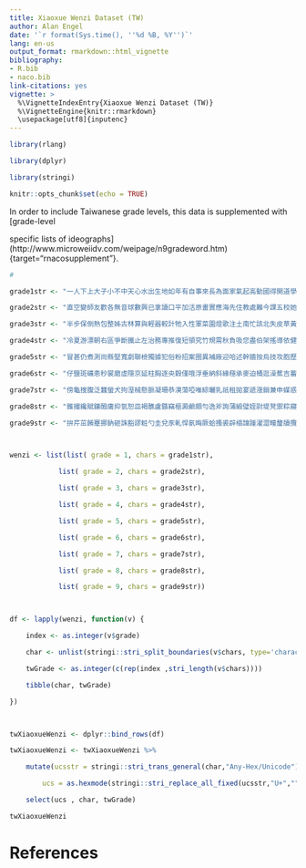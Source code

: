 ---
title: Xiaoxue Wenzi Dataset (TW)
author: Alan Engel
date: '`r format(Sys.time(), ''%d %B, %Y'')`'
lang: en-us
output_format: rmarkdown::html_vignette
bibliography:
- R.bib
- naco.bib
link-citations: yes
vignette: >
  %\VignetteIndexEntry{Xiaoxue Wenzi Dataset (TW)}
  %\VignetteEngine{knitr::rmarkdown}
  \usepackage[utf8]{inputenc}
---

```{r libraries, warning=FALSE, message=FALSE}
library(rlang)
library(dplyr)
library(stringi)
```

```{r knitr_setup, include=FALSE}
knitr::opts_chunk$set(echo = TRUE)
```

In order to include Taiwanese grade levels, this data is supplemented with [grade-level
specific lists of ideographs](http://www.microweiidv.com/weipage/n9gradeword.htm){target="rnacosupplement"}.


```{r xiaoxuewenzi}
#
grade1str <- "一人下上大子小不中天心水出生地如年有自事來長為面家氣起高動國得開道學以可用多好和所後是時著過說了去在沒到要能做常就樣個又他的這也很外同成作發會知對點看等想我候都最花那還麼你三分方日打老物書然二而定果前間當十叫因從現像種裡們意回些力公手西車明情頭見走東經話樂比把體兩快正才太吃真給第覺只每山白兒聲本美帶進位使之行法次弟寫跟色電字於表愛問錢邊聽再完幾但名身風月全放路別己相什早文合重理喜或工四被媽爸部"
grade2str <- "直空變師友歡各無音球數興已拿讀口平加活原畫實應海先住教處難今課五校她眼女望親少跑光衣服接清場新父向期許玩朋呢由星視讓主通運六形妹哥坐條安門馬機受飛病笑感節樹告記請件它買隻午怎內民其王考飯母習孩死神信紅魚亮立嗎世百房張結功非便晚並金木代業語元容將此連睡怕火河雨食關總更且指量目報滿故遠班類題答化度往八反交利紙強解管精九具害跳麗幫找號流片收夜界苦陽照遊希"
grade3str <- "半步保倒熱包整姊古林算與輕器較計牠入性軍菜園燈歌注土南忙該北失皮草黃近假唱排船試臺始共命隊黑送乾養久認思圖論觀卻雖社賽石特華傳任念士毛筆萬禮七級造青客香影助改穿息停傷演講醫越慢句建提言義葉戰鳥必喝趕吧升市品育屋求室轉除訴足院雲腳男奇英掉備景象綠緊辦錯識壞庭政稱婆細落圓者取裝決肉休刻易根離藥練角積千夫布春亂田周約終例響員線產示牛守何呼參溫選戲護忽剛準趣敢漸夠及式狗極奶設啊首料段酒深底尺省居板單消留隨哪令血油城費存怪急洗破勞痛農舞談舉謝塊敬鐘旁換歲賣靜臉詞官至阿餐街爺調切呀則哭科商集背座統達蟲忘持願驗誰拉味救童鄉順福環雙站討灣努睛"
grade4str <- "冷夏游漂朝右區爭斷鐵止左治務專推復短領究竹規需秋負吸您盡伯架搖導依健康境操燒爬沙差野腦雞永桌遇引狀製叔曾詩吵展簡府史格程圍床術似組項里德未米善群鼓團責增兵殺票察樓寶乘淨潔續係曲洋堂牙良店待茶彩勝鬧顧免吹困汽旅靠查江甲姓制眾惡般低紀替另耳司局防枝射散辛顏朵拍兄投齊懷充龍冰灰羊洞浪針敗富雄險幸缺速棒鮮價初列適抓置乎端瓜夢廣掃植質玉絲盤豆基頂固研族刀李貨貴嘴橋藏姑杯染煩晨某警貓弄志泥修彈糖臨驚冬危孝勇突追零賞擔昨巴迷陳聞衛抱堆涼陸優避幼捉慣肯支罵琴確密祖絕章標伸互台啦骨克須附營藍材蛋武拜珠暗輪壓序季革值烈閃掛減嚴煙退麻寒蓋壯娘益勤誠鞋偉惜搬績顯即裏戶滑忍陣窗勢莊孔素供印微資擊態楚鬼婦盛漢姐末胡若配議岸熟織泳屬舊財軟閒躲登髮派銀帝偷預層辭陰尊敵村瓶騎嚇孫虎封付袋途箱激繼彎肚懂兔雪翻池紛採鄰麵否奮醒剩"
grade5str <- "冒甚仍煮測尚縣堅寬劇聯檢獨據犯俗粉招案圈異補廠迎哈述幹牆按烏技攻胞歷肥模巧刺拔湯鼠榮鼻暴館卡抗束訓累超載旗恐祝碰餓含乙壁珍智舒暖隔獎衝擦鬆廳露液施際濟丟維況份竟佛鏡律尤蝶湖典源歸靈限波毒鬥弱揮鉛誤鋼蘇概讚粗介抽柔借摸豬輸繩欣猜碗稻忠斤伴妙噴戴陪踏聰沈職雜娃尾郵盒脾寄透圾酸蟻凡型皇效腿棵剪折厚套權慶亡尖君松怒脫飲塞貝奔泡挑逃淡創悲掌厭憂撞默擺佩畢既髒愉顆倍致島窮恨捕喊郊羅玻偏棉鈴頓廢璃槍吐汗帽筒豐勸飄享抬捨椅籃輛餘錄洲罪藝移硬率疑遺繁構燃螞私均齒範偶爾揚森轎桃蘭探符威殘羽損釣距降雅禍災淚猛滅飽滴貌箭舅篇獻蜜仁仙溜聖刷姿棄甜貼播潮遲粒奏沖欺廚擠紹勵頁蝴宗證曆婚釋哇築幻斯徒填縮橫丈污徑普獲遍糕昏亞愈輝碎爽莫訪殼廟輩侵宮腰繞敲暑慰卷耕梯餅鎮晴垃丁孤甘秀宜倫惠週溝擇鴨貢跌搶懶疼恩耐憐潑乖編振秦薄階塗略禁墨妻觸儀插溪沿混聚抵阻縫番汁邦胖核港批股疾副幕銅鍋坡遭牽宣炸握劉濕扇鹿博晶搭獵姨幅膀牌雷吳夾奉拖訂臭隆寧漆蓮賴慕辨匆描摘憶賺州朗燭咬捐筋慧"
grade6str <- "仔鹽斑礦患秒裳磨虛隱京延柱胸逐央穀僅哦浮垂納斜緣穩承麥迫桶逛澡蕉吉蓄評獸眠怨慮罩仰臣盆閉糊爛仗促疲詳儲鵝恢膽谷苗蜂窩埋笨割漫賢簿傲嘗咪巨扶炎滾駕籠扮勉拾悟渴騙驕牲踢譬佳慈祥飾颱祭慨謀彼碼執複憑歪梅稍蒸孟菌喪屈旋淺秩索尋監獅噹瓦席井判唐臂宋挖融闊協匪占貧寸川庫震叢灌猴肩愁蒼糧蠟弓純衡蛙頑儘網呆冠悶棋醉寂淘慌躺腸狂芳啟蛇楊津敏淋傘誇瘦擁穫遵夕吞漁撲諒謂氧溶括妳干劃喻委跡烤喔策舍韓毫撿尼黨歐佈罷膚紫塵覆緒豪籍壘荒膠芽袖幣魯眉奪厲疊劑岩映郎航捲稀慘腐撥濃譽串巷翅罰汪澆培嫁障枯釘嘉魔鑽聊熊蝦閱曉臟伍悄狼采胃喉淹雀矮爆罐悔拳拼燙灘款駐蔣暫徵裂猶叩蒙紋耀版稅額系貫遷縱域殖藉踐授攝恥牧炮燕塑擴仿億伏舌斗旦戒赤柳泉紗壽鳴摩緩騰巾兇侯哲傑賀哀胎爐竿擋競泄肌幽挺荷療艱齡恰羞貪陶梨鍵宇寺扯牢抖倦渡遙鄭駛轟趁羨摔筷嘻翁霧茫惱磁謙挾側陷氏殊呈諸冊欲腔舟砲梁裁惰宿疏劍雕螺辯乏拒循憤擾繪蘿鷹叮炒虹扣愚稿佔抹柴嫩趙鴉虧贈睜賓褲扁控笛滋購嫂寞坦症敘桿匹悅瘋欄躍划窄脆嬰仇柏暢糾鞭狠喚糟蚊蟹踩焦綿伙侍咕畏挨堪碌翠鍊灑稚犧黴丹嬌娛綁諾亦韻衰刑售傾盲乃辱毀繫迅俄帳託盜欠崇紮肅鳳卵桂違尿役皆痕譜耶脖螂乞昆朱塔漏遮慎黏謹邀勁廉魂准悠戚歇僕徹誕櫃簽覽砍瞧咐瑰托巡洪撒伐后宏姆恆耍倉屑壺湧惹迪倆鈔肝泰奧爪添愧塘譯坑峰抄販矩捧喘闖劣"
grade7str <- "傍龜搜腹泛蠶螢犬拘溼械懸脈凝珊恭漠蕩啞唯綜曬乳祇租拋宴遞漲銷兼申媒惑棍葬墳礙贊襲芬援逼肺嫌懼奴袍狹遣蔬曹盼摺餵刊扭杜漿薪鎖召臥悉絡誌撫樸橘杆玲寓唉榨皂燥娥嘩謎砂鋒磚勾呵昌昂昇妨郭翔歉芒徐浴廊盪矛盾蹟囊譏莖鋪晉祕鋸畜督蹴旨醜纏碳晒肢艇銳蔔披晃墓哩彿頸棟湊輔籌浸蕭茂捷賭枚屍潛蹤莉逗董翹襯澈闢蜓征逢瑞碧閣錦翼于扎吾刮析返缸掙葡誓霞醬攤攪廁玫琳奸押嘆蓬吟拆枕泊盈凍迴堡敦脹腫鉤馳槽賠嶺咳匙晝廈慚懇瞪謊嘛吩傻裕壤陌儉敷賜氛哎帆跪蹈企訟軸丙妖盟賊脊惟獄綱轔予措蔡削潤澤酬衫殿邪炭債裙鍾彷宅亭棚娶凹潭邱丸劫宰夥艦蘆估旺榕勒栽脅盞贏旱揭渾扔卑丘奈秘酷謠鴿盯匠勃墊蠅廷併哄屏淒凱註誼錶魏癢蠻叭岡挫撐墾憲澳熄顛枉暈浩喇診宙嚕囉溉歎俊昭榜佑嬸審脂煤紡瓷蝕硫弦冤膜柄禽誘崗掩喬坊妥涉秤陵鑿胳豈徽蟀蟋鱗帥仲忌銘橡臘凸僑挽裹蜻咱紐偽儒簧玄桑兆瓣飼鏟絨萊杖泣誦允吱洩埃梳滔槓鬍礎嫦螃株霜岳叛洛巢媚償糞豔歹眨萄蘋侮俱彰跨聳訊拱俯躬飢菊催黎濫秧撕鍛箏吼緯孓凶賤嘟屆擲姻穴纖契瞭鯉蟑鏈截署駝蟬嗡敝貿禾姜寡陋綴斥吏邋戀叉耗絮薩攏嚼驅屁峪伊腺辰柯棲勿鹹揉疆猩剝宵怡軌捏喧煉鄙瞎蹦芭祈筍蛛皺頰穗饒櫻喲蜘闆焰澄繳攔址毅燦攜匈哼濱凌淑茄陡薯禱茅逝啼遼邁寵霸耽嘲耘嚨涕泌雉廿趨擱殷顫艾鬚娜絃雌冕帘繡僧兮甫睦迸膝軀醋偵奢掀頌熬緻鋤吻妝框掘撤綢銜豎錫襟孕襪蕃頻丑岔搗僻鯨躁聾咚浙狐怯咽栗竭赫堵蔗繃唸傢俠衍慾碩澎嚮嚷煞拌嘿訝嗨倡狸碟搞暮吊朽芝烘焚彌伶呂煌懈逍喂毽颳巫婉溺帕洶欽嬉藹暉"
grade8str <- "錐撮纔賦鑲醱庸抑氫恕皿褐醮盧鏃竊樞澱鹼頗勻逸斧詢蒲緞璧姪尉堤凳禦粽寢妒膏濁啄禿媳瑚舜卜戈腕煎碑劈潰曠余蚓淇蚯橙趟卿豹菲艙濛藤拓峽噪爍嶼崩札冶喳毯隋餒駱鞠骯崖梭叨哨瑪扛咖啡傅萍楓膩櫥馨俘徊倘瀑鵑鏢鉋鼎汙蔽蔓邑彫雇曰沉募鬱詐妄沸荊匯隙稽沾洽粹簷驟鏽逆弔杏券倚脣辣悼棺鰭稷艘諧龐寇壇攀貯肪鶴冥弊蹄驢罕陝蹲曼斬蔭呱茉唷娟葛夷佐剖唇茲屠棗粥溢輯扒沃拇俐哉凋晏爹袁梢敞棧萎屢翩戳簾禹崑頃琵琶嗽骼塌癌矢嗜埔唧嗓牡峻奠搓濤怖卒拂赴樑鴻剎軒凰涯琅棕嗚嘔綽潦擅瀝鷗柿趴辜葦餃槳憾掏鑰羿撈鋁卓苔頒蔚甩濺幡喫酉鏜郾烹釆瀋癡赳搧爵髓匣顎鏤祀桓畝刃婿擬韌馴瑣藺昧縷藻卦范哺閥攙釀菱瓏衷御淵貸遜騷鑼淪廂菩鈕遂瞞籤阮塾囑乒弧兜鑑毋疹耿摧滲窯豫蘊摟穌喃疫幢拐貞惶渣酥猿瑟丫沫侶訣搏肆蜀撇誨僵寮咻笠楣餌徘犄齣汝汰蛀渺菁嫉腮懦竅丐倩圃捆砰廖蚣蜈曳琉詹瞬癮鷺賈咯韋榴霉穎崙懊嚥拯虫鏝鏘阜彭曝蕊矣卅苛淫履苟庶莽孽酌焉趾椎稜箕蓆廝撓黛戊菸餞軻胚轄肴嬴灶函歧勘椒雁聘篤霍禪籬云腎締縛矯篷簫礫瑜孵朦朧拙掠舵粟祿裸攘饑兀伺肘咒妮砌虐揀棘膨諷鮑曜辮黯几晰隄嗅卸垢蛾墜瘤蔥穆靡麟旬臼侈帛昔屎苞桐彬梧涵淮鈍慷嘰撰頹檀檯穢薰矇繭蠢恍眶莢釦痺誡樁噸糙駿颼瞇嗯絞羹跋痰蕪乓蚱佰柵疤紳渦皓馮噓蕾瞻邏欖杭莓嚐柚鏖疸鏑糸坎霄奄咸啃逞睹嘮檔礁屜皎窒琪蒐瑩鯊汴沂愣帖瘡唆膊懲鵲筏稠箇酵餡訢駁鑄尸妓狡梗筐黍窠摹薦壩硼霆甌簍邵埂擷郡濾炊雯瑾衙筵簇磅囚眷暇滯魄翰齋屯秉剔荼訛婷犀碘葵虞廓槌滌熔蒜磊勳髻氈隸竄藩甸肛拴祠紊悽烽斟煦嘈幟憫緬檻鐺冉炕蛹隧姦腥夭卯沼梓鈞窪閩駭糠闌亥絹彆蹺荀飪弛覓倔畔虔兢嘍嚏羲揍蒂鶯仕弘沛宛庚郁涎豚堯湘漓綸肇凜墮撩夸吶呻坷惺揪蛻跤噎薇鵬繽跺踴晾睏墅蜿嚀絏艷潘亨抒狄俏彥嗦垮悵痘蝸霓瞰瞌瀰蜢咦槃砝兗鏍隹鹵詭帚芥硝猾斂愆醃橢魑粱忿匿貶稟窟賄閨賬贅咎俸捻氯鈣嗣葫磕醇熾頤輿瀾驛妾蚌梵璋蝨褒鴦鴛窿鼬襖鰻癲鈸螳缶唾鳩魁瀉轍肋吝庇忱扼沐汲剃怠峭恣殉婢袒揣硯萌楷詰嗶綻誣碾褥膿褶錘檬檸臍簸贖鬢韭烙嵌徨菠跛閏熨稼樺諜輾殯餾麓姥紂滓軾龔蘸騫灼窺甥渠閑匡夙佣刨肖陀宦茹帷犁喀詠鉅漾綵蓉嘶樟橄擎斃糜襄闔鑒丰仄侃咀氓姚倭狽笆愷粵虜幔漣瞄噗癟蠕鰓顱氾斛詣漩骰鞏蹋亢乍妃刪吠扳芋拭浦惕眺絆缽羚莎彙椰煥遐靖熙廬佃坪杰穹倖悚祟蚪唬崎淳淅啾揩揖蛟貳榔痲綑僥樊膛蝌撼篙嬤瀟隴鸚芯閔滕燼鞦饅鰍巔吋渤祺矗"
grade9str <- "拚芹茁餚蹇挪鈉砸誅豁謬粧勺圭兌豕軋悍氨晦厥蛤搔裘辟榻諱踵濯澀瞳釐牘攬沌紉紇捎涓逕戟琢漬瘩蝗篡錠篾謗伕迄舀痠嗇耒鞅憔俺蟯犰靴孜姬茸遏靶寥髦摯膳錨坍怔冑惋舶莒傀詔滷銲簌騾讒躡驪抿咨楞瓊刁戎杉汞拗炙芙芸剋恬殃倣朔眩胰偃匾釵孳寐氮腋傭榆溯滄瑕睫逾鉗雍嘎漱瑤綺餉嘯墟瘠緝諫閻孺嶽薛雛藕礬囂巖纜鸞尹朴伽妞杓沮峙柩苑哽挈桅砥耙茵蚤寅徙惘敕聆脯壹掣逮馭瑯瘁睬裔摻榛撬澗緘鄧褪踱壕磯縹蟆遽黝瀆蹙繹譁麒曦巍巒霽攣籮匕爻卉丞忪枴倪浹畚淞痙袱剷徬臧嘹噯薔贍韆酗捶筧憧踫櫓躪叼珮罣坤壑俞痴箸踞擂屹吭竺炯啪悸湃僱潺擄瘴瀚嗆楠舔壢蘚蝠翱悛翾鎔尪寨矽剌芻娼隅鉀隕嫡憎毆篆鋅鍍贓汎佻徇珪毬諂燐殮臀鴃縴餽瓤籲姒佗糨僚鵠并蜷靛饞巳藷殳鎗叱吁牟迂侖庖弩沽咧咿恃恤栓涔淤淆疵盔赦喙惻窘萃証貽酣嗟慄遁酪隘嶄槐箋褂銖鳶蔑鞍駟擒燎瓢縐謁諭鞘骸鬨濡臆膺蹊癖譎竇癬癱羈匝弗疋戌舛岐杞姍沱泗疙疚盂奕恫柬殆盹籽苒迭閂厝奚胯荏偕埠掖旌晤淙眸舷嵐窖絢塢牒瑙綏馱僮幛瘧箔綾輓瘢磋諄踝閭噩澹瘸篩螟鴣儡櫛禧繆薑褻闈騁繕藐鎚鬃壟瀕疇蹶鶉嚶礪纂癩鐲孿蠹釁鑾丕朮艮阡囪咩舢奘胱陛惦惚掄捺粕蛆湄稈筑楨筠葆詫賂鄒睿撢豌樽諺錳醣瀏鯽籐譴髏饕鰾齲劾徠悴惆捱揹蛔肄雹慫骷噢懋瀘鷥螄廾圳瓠逖痣鉑湉墩柑桀啤湛聒剿愴駒霖鏗儷仆叵亙旭佇孚冽拄狙祁柢炬癸迥娓恙栩盎砧訖偎倏扈涸畦痊硃笙愕扉棠剽嶇榭漪犒賑嫻頡憩憊樵燄縈蕈諦檜谿檳癒繚譚糰醺霹懿轡靄吒戍抉阱杷枇姣蚩淬渙琦甦腱滬蓓緲緹諉熹濘璨螫鵡鐮儼靨壬仟拎唏烊啕漳閡蝙遨瞼齬顥蒿轂榫箝謄舂皴椴踉矜孑戾罔拽拷耆猥腑飭葷釉閘嘖輻錚駢磷簪邇闕蟾麝忖攸狎俎玷眇胥迦迢俾娩悌涅窈舐茴衽莘蛉袞斐焙痢媾搪睢稔裊賃熒睽蜥誚賒諛赭銬儕壅轅鎂黜襠癥蘑闡鐸鷂韃吆囤灸牴娉涮窕啻鈐閎飧猷睪蓊遢銨憚暱橈褡諮頷曖覲糯蠣襬蠱鱔鬣妯陂娌啁跆蜊瘓蓀諼檮蠍蠡黷綃嘬噲尢禺鍔鐳噭么佯拈杳邸垣炳冢悖晌祚荐袂崔庵焊貂幌畸煽戮瞑髯寰罹霎擘甕蟠馥鱉纓仃厄汀牝妣妍岑岌佬剁咋杵杪泱俚咫垠奎宥毗炫狩盃盅竽胛胝苓苯叟哮屐峨疽祗紜羔舫荔茱茨訐訕釜啖堊孰戛淌笞翎訥赧喋媛愜摒棹渭湍渝湎翕腓腴菰訶軼塭愾暄滂蜃詼詮賅鈿嘀塹嫖嫣幗慟槁漕禎翡輒銑韶潸皚褓褊諍踟輟輦魅冀噤噬瞥蕨靦嚎嬪曙燴獰磺翳膾賸麋燻罈邃鎢鎳鎬懵羶羸躇麴懺懾殲躊籟韁驍攫靂顰矚汐尬汨汾芍咆怩泅泠侷氟苜觔訃迤酋倌唔娑氦氤涇珞祐啣圉婪彗悻掬涿猙痍翌莞荻釧傖喟堰渲琺詛跎跚隍戢搽楫煬稞葩氳憬璀蓿駙橇盥磬錙鴕尷檣濬燬褸謐醞攆擻獷薺謨蹣蹬饉騖鯧鵪襤躅夔斕櫺躋齜齦鷓齪邐饜刈羌臾洌洮洫敉偌恿荸幀萇媲毓溥碉榦艋褚嫵撙潼魷暹燉璜瞟縑臻蹂繅臃鍥鍬鍚鮪聶躂齟躑霾鑷窣阢浬偭搆煨蜆嫘閤縵艸岍紿鴟悃恚笄愊掰諢彀橛袤搠螅汛梟遑弋仞彤枸疣秣蛄陬嗉緇遛鴆璣獺韜鑠聿呎迆昊痔硎萋蛐碣膈麾儐彊縞擰鐫齧庠曷紲跼縊籀淀懃迕獃掐裱脛芎垛悁浞埸翊冗咄虱豺梆彪嗤嵩銓瘟駑蕙擢罄犢圩佞佚吮杠沁怏怵怛戕杼杲泯芟亟俟哂囿姘弭拮挂斫柞洱珀紆耄剜唁浚砭砟紕胭胼臬茗陞匐啜唳婁捫烯猖絀脩莠趺弼惴棣渥湮痞竣耋腆菅菽萸蛭詁詆鄂塚搾楔滇睨筮萱萼雋飴匱嗷嫗寤犖甄綬蓑蜴裨鉸鉻颯撳牖箴銻噥噱璞瞠輳霏髭黔檄檐癆鼾穠謫魎魍黠櫚璽藪孀鰥儻囈衢贛鱷鱸迓毳稗蜮攛乩伉仳刎妁汕囫妊沆汶甬肓阪侏侑卹呷坼岫帑忝抨歿沬肱肫匍奐泵牯胤倨俳圄捍朕桔涌痂皋皰砷迺婀婊崢捩旎莧蚵孱愎愀揆湔琥琨皖腌菴飩勦嗑塋媼慍楝溴睞睥蜇貉輊鈷奩愿慵摑斡旖暝榷獐瘍翟蒞靼劊嬋撚樅犛獗誹輜鋇噙曇篦縉褫覦諳遴錮餛鴒嚅嶸濠燧糢糝縲聱薜蟒鮫懣癘穡簣闐颺瀨鏨鯛醴囁矓驀禳躓鑣魘齷黌阨岬徂痀煒摽樗遯嚓卞卮佝呃忸枋玟疝祉苧娠宸峴晁訌軔陘淄淦袈堝嵇幃廄棻湲絰覃逶溧痳絛裟豢鉍嗾裴儂槨潯緙鄱鋰頫麩劓噶氅燜縝蕞踹錕覬蹉邂鍰闋鮭瞿繒邈鯖孃櫬蠔囌臢鱖灞灤釅丌苹恧逑皁枘夯砒莩橐籙鑊鬻籪囔汆芃坨咷耷嘧漚餑蕁瞵儵亹沅呸岷泓玨昱枰柒炤甭迨捌浥盍軏邕釭釩氬湣琯詖嗥僖暨遘噫撾濂璟甍簑鄴鄹壙璿鎘蹼瀲瓖饗酈籥鸛枓舖噁椿粘厘銹蜒伎哆枷恁覷匚忐蝟熏捋謔轆宕僂忤旳坳妺紈笈掂嗔摜閫罅枒觚頇蒔噘鐙顢扙扺剮梏揠椪嗩糗癈酤碴餧豸璇瀠眈胺棱痼摳潢篋圜螓繐泫咭秫莪喁甯菖隉鳧踅儆嶙醍蹚鵓鶻鰲鷙癰襻驤帔怦桉烜瓞罝圇桴欷莨喨喈堞棼渟腄葯酯撂瞅噌撟獢璉箬噠嬗歔擤檁薤螯鎯魈鎧鞫韙蹻騶齎柘涷酚羡搨摁楂楬鉬廒摶槎裰廡槿嚄謚鯪蠑醵颲菹廌蚜勛觴霤驥灴垕徼蹀薏闇駸礡鐐鬟呶弈徉疥虺狷疳荃敖晷楮菟戡溘煖葭貲鉚慇裯誑嶔磐耦銼儔冪嬝耨屨薊螻簞鞣鼕瀛巉罌鐃驃爨囡扦旮汊网芡凄哧粑猗逋硜嵬溷蜍觥跬跣遄嘵鴇閽謾鏦鯢鐿鶼弁刖劬孛坩岱芷恪皈胄苣酊倥倀崁捂桁罟郝崛崧徜梃梔蚶豉軛雩傚剴崴巽愒絳菔蛞賁鈑陲愍楹煆瑛碓裒詬訾酩髡僭膂蜩誥貍儈墀嬈畿瞋羯膘蝓懍撻翮霑壎濮蟈彝瞽薹鎊餿餮襞臚譫霰鼯囀瓔羼鰱鑤讖鑪鱟鼇讜乜尥抔旰杌芊怜旻邯俛敁苕苤恝捅旃栲狺罡惓晢眵酖堙嵫敪矬稂稊詈暌跫慪罳蒻裾潻糅衚鄲醅嶮燋縕蕕諤錛鮒鮐檎蕷貔蹐鎡鍼闃髽聵蟥蹡騑髀鵜繯譊譖鏹饈蠖糲衊鷇鷃扑氐氖妤抆邢兕劻昀昕秈芣俑柙柝洸洵玳畎畋疢娣胴舨衹逅郢匏埤庾渚琊紼耜脰莆逵鈇傯嵯弒暘瑁瘀痿粳萵鉉麂劂塽夤搴摭殤潟箠篌誶賡暸瘺磧檗燠磴繈賻颶櫂臏蹕櫝譙霪譟躉儸曩鼙玀鼴髑髖韉仂菇"

wenzi <- list(list( grade = 1, chars = grade1str),
            list( grade = 2, chars = grade2str),
            list( grade = 3, chars = grade3str),
            list( grade = 4, chars = grade4str),
            list( grade = 5, chars = grade5str),
            list( grade = 6, chars = grade6str),
            list( grade = 7, chars = grade7str),
            list( grade = 8, chars = grade8str),
            list( grade = 9, chars = grade9str))

df <- lapply(wenzi, function(v) {
	index <- as.integer(v$grade)
	char <- unlist(stringi::stri_split_boundaries(v$chars, type='character'))
	twGrade <- as.integer(c(rep(index ,stri_length(v$chars))))
	tibble(char, twGrade)
})

twXiaoxueWenzi <- dplyr::bind_rows(df)
twXiaoxueWenzi <- twXiaoxueWenzi %>%
	mutate(ucsstr = stringi::stri_trans_general(char,"Any-Hex/Unicode"),
		ucs = as.hexmode(stringi::stri_replace_all_fixed(ucsstr,"U+","")) ) %>%
	select(ucs , char, twGrade)
twXiaoxueWenzi
```

# References

